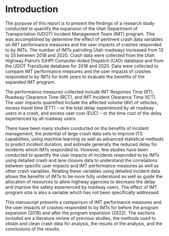 # Introduction

The purpose of this report is to present the findings of a research study
conducted to quantify the expansion of the Utah Department of Transportation
(UDOT) Incident Management Team (IMT) program. This was accomplished by
determine the effect of pertinent crash data variables on IMT performance
measures and the user impacts of crashes responded to by IMTs. The number of
IMTs patrolling Utah roadways increased from 13 to 25 between 2018 and 2020.
Crash data were collected from the Utah Highway Patrol's (UHP) Computer-Aided
Dispatch (CAD) database and from the UDOT TransSuite database for 2018 and 2020.
Data were collected to compare IMT performance measures and the user impacts of
crashes responded to by IMTs for both years to evaluate the benefits of the
expanded IMT program.

The performance measures collected include IMT Response Time (RT), Roadway
Clearance Time (RCT), and IMT Incident Clearance Time (ICT). The user impacts
quantified include the affected volume (AV) of vehicles, excess travel time
(ETT) -- or the total delay experienced by all roadway users in a crash, and
excess user cost (EUC) -- or the time cost of the delay experienced by all
roadway users.

There have been many studies conducted on the benefits of incident management,
the potential of large crash data sets to improve ITS capabilities, using
machine learning as well as advanced statistical methods to predict incident
duration, and estimate generally the reduced delay for incidents which IMTs
responded to. However, few studies have been conducted to quantify the user
impacts of incidents responded to by IMTs using detailed crash and lane closure
data to understand the correlations between specific user impacts and IMT
performance measures as well as other crash variables. Relating these variables
using detailed incident data allows the benefits of IMTs to be more fully
understood as well as guide the allocation of resources to allow highway
agencies to decrease the delay and improve the safety experienced by roadway
users. The effect of IMT program size is also a variable which has not been
specifically addressed.

This manuscript presents a comparison of IMT performance measures and the user
impacts of crashes responded to by IMTs for before the program expansion (2018)
and after the program expansion (2022). The sections included are a literature
review of previous studies, the methods used to obtain and clean crash data for
analysis, the results of the analysis, and the conclusions of the results.
